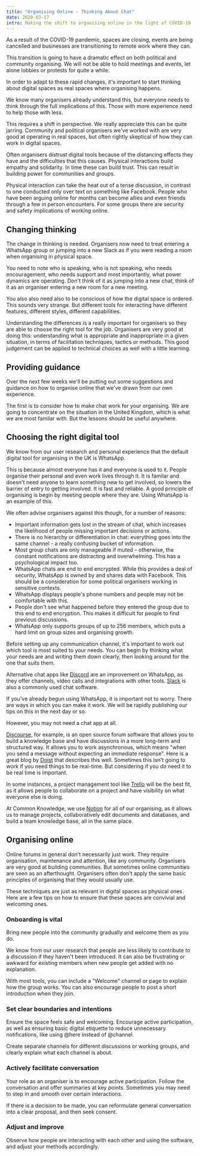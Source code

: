 ```yaml
---
title: "Organising Online - Thinking About Chat"
date: 2020-03-17
intro: Making the shift to organising online in the light of COVID-19
---
```

As a result of the COVID-19 pandemic, spaces are closing, events are being cancelled and businesses are transitioning to remote work where they can. 

This transition is going to have a dramatic effect on both political and community organising. We will not be able to hold meetings and events, let alone lobbies or protests for quite a while.

In order to adapt to these rapid changes, it's important to start thinking about digital spaces as real spaces where organising happens.

We know many organisers already understand this, but everyone needs to think through the full implications of this. Those with more experience need to help those with less.

This requires a shift in perspective. We really appreciate this can be quite jarring. Community and political organisers we've worked with are very good at operating in real spaces, but often rightly skeptical of how they can work in digital spaces.

Often organisers distrust digital tools because of the distancing effects they have and the difficulties that this causes. Physical interactions build empathy and solidarity. In time these can build trust. This can result in building power for communities and groups. 

Physical interaction can take the heat out of a tense discussion, in contrast to one conducted only over text on something like Facebook. People who have been arguing online for months can become allies and even friends through a few in person encounters. For some groups there are security and safety implications of working online.

## Changing thinking

The change in thinking is needed. Organisers now need to treat entering a WhatsApp group or jumping into a new Slack as if you were reading a room when organising in physical space. 

You need to note who is speaking, who is not speaking, who needs encouragement, who needs support and most importantly, what power dynamics are operating. Don't think of it as jumping into a new chat, think of it as an organiser entering a new room for a new meeting.

You also also need also to be conscious of how the digital space is ordered. This sounds very strange. But different tools for interacting have different features, different styles, different capabilities.

Understanding the differences is a really important for organisers so they are able to choose the right tool for the job. Organisers are very good at doing this: understanding what is appropriate and inappropriate in a given situation, in terms of facilitation techniques, tactics or methods. This good judgement can be applied to technical choices as well with a little learning.

## Providing guidance

Over the next few weeks we'll be putting out some suggestions and guidance on how to organise online that we've drawn from our own experience. 

The first is to consider how to make chat work for your organising. We are going to concentrate on the situation in the United Kingdom, which is what we are most familar with. But the lessons should be useful anywhere.

## Choosing the right digital tool

We know from our user research and personal experience that the default digital tool for organising in the UK is WhatsApp. 

This is because almost everyone has it and everyone is used to it. People organise their personal and even work lives through it. It is familar and doesn't need anyone to learn something new to get involved, so lowers the barrier of entry to getting involved. It is fast and reliable. A good principle of organising is begin by meeting people where they are. Using WhatsApp is an example of this.

We often advise organisers against this though, for a number of reasons:

- Important information gets lost in the stream of chat, which increases the likelihood of people missing important decisions or actions.
- There is no hierarchy or differentiation in chat: everything goes into the same channel - a really confusing bucket of information.
- Most group chats are only manageable if muted – otherwise, the constant notifications are distracting and overwhelming. This has a psychological impact too.
- WhatsApp chats are end to end encrypted. While this provides a deal of security, WhatsApp is owned by and shares data with Facebook. This should be a consideration for some political organisers working in sensitive contexts.
- WhatsApp displays people's phone numbers and people may not be comfortable with this.
- People don't see what happened before they entered the group due to this end to end encryption. This makes it difficult for people to find previous discussions.
- WhatsApp only supports groups of up to 256 members, which puts a hard limit on group sizes and organising growth.

Before setting up any communication channel, it's important to work out which tool is most suited to your needs. You can begin by thinking what your needs are and writing them down clearly, then looking around for the one that suits them.

Alternative chat apps like [Discord](https://discordapp.com/) are an improvement on WhatsApp, as they offer channels, video calls and integrations with other tools. [Slack](https://slack.com) is also a commonly used chat software.

If you've already begun using WhatsApp, it is important not to worry. There are ways in which you can make it work. We will be rapidly publishing our tips on this in the next day or so.

However, you may not need a chat app at all. 

[Discourse](https://www.discourse.org/), for example, is an open source forum software that allows you to build a knowledge base and have discussions in a more long-term and structured way. It allows you to work asynchronous, which means "when you send a message without expecting an immediate response". Here is a great blog by [Doist](https://doist.com/blog/asynchronous-communication/) that describes this well. Sometimes this isn't going to work if you need things to be real-time. But considering if you *do* need it to be real time is important.

In some instances, a project management tool like [Trello](https://trello.com/) will be the best fit, as it allows people to collaborate on a project and have visibility on what everyone else is doing.

At Common Knowledge, we use [Notion](http://notion.so) for all of our organising, as it allows us to manage projects, collaboratively edit documents and databases, and build a team knowledge base, all in the same place.

## Organising online

Online forums in general don't necessarily just work. They require organisation, maintenance and attention, like any community. Organisers are very good at building communities. But sometimes online communities are seen as an afterthought. Organisers often don't apply the same basic principles of organising that they would usually use.

These techniques are just as relevant in digital spaces as physical ones. Here are a few tips on how to ensure that these spaces are convivial and welcoming ones.

### Onboarding is vital

Bring new people into the community gradually and welcome them as you do.

We know from our user research that people are less likely to contribute to a discussion if they haven't been introduced. It can also be frustrating or awkward for existing members when new people get added with no explanation.

With most tools, you can include a "Welcome" channel or page to explain how the group works. You can also encourage people to post a short introduction when they join.

### Set clear boundaries and intentions

Ensure the space feels safe and welcoming. Encourage active participation, as well as ensuring basic digital etiquette to reduce unnecessary notifications, like using @here instead of @channel.

Create separate channels for different discussions or working groups, and clearly explain what each channel is about.

### Actively facilitate conversation

Your role as an organiser is to encourage active participation. Follow the conversation and offer summaries at key points. Sometimes you may need to step in and smooth over certain interactions.

If there is a decision to be made, you can reformulate general conversation into a clear proposal, and then seek consent.

### Adjust and improve

Observe how people are interacting with each other and using the software, and adjust your methods accordingly.
